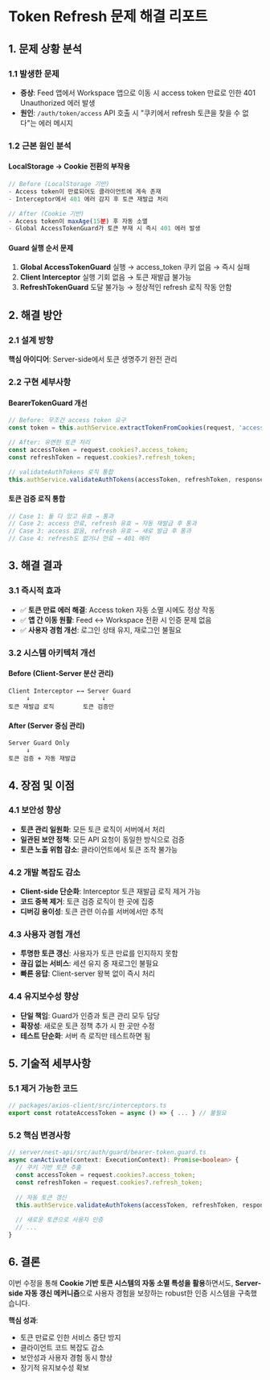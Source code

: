 # Token Refresh 문제 해결 리포트

## 1. 문제 상황 분석

### 1.1 발생한 문제
- **증상**: Feed 앱에서 Workspace 앱으로 이동 시 access token 만료로 인한 401 Unauthorized 에러 발생
- **원인**: `/auth/token/access` API 호출 시 "쿠키에서 refresh 토큰을 찾을 수 없다"는 에러 메시지

### 1.2 근본 원인 분석

#### **LocalStorage → Cookie 전환의 부작용**
```typescript
// Before (LocalStorage 기반)
- Access token이 만료되어도 클라이언트에 계속 존재
- Interceptor에서 401 에러 감지 후 토큰 재발급 처리

// After (Cookie 기반)  
- Access token이 maxAge(15분) 후 자동 소멸
- Global AccessTokenGuard가 토큰 부재 시 즉시 401 에러 발생
```

#### **Guard 실행 순서 문제**
1. **Global AccessTokenGuard** 실행 → access_token 쿠키 없음 → 즉시 실패
2. **Client Interceptor** 실행 기회 없음 → 토큰 재발급 불가능
3. **RefreshTokenGuard** 도달 불가능 → 정상적인 refresh 로직 작동 안함

## 2. 해결 방안

### 2.1 설계 방향
**핵심 아이디어**: Server-side에서 토큰 생명주기 완전 관리

### 2.2 구현 세부사항

#### **BearerTokenGuard 개선**
```typescript
// Before: 무조건 access token 요구
const token = this.authService.extractTokenFromCookies(request, 'access');

// After: 유연한 토큰 처리
const accessToken = request.cookies?.access_token;
const refreshToken = request.cookies?.refresh_token;

// validateAuthTokens 로직 통합
this.authService.validateAuthTokens(accessToken, refreshToken, response);
```

#### **토큰 검증 로직 통합**
```typescript
// Case 1: 둘 다 있고 유효 → 통과
// Case 2: access 만료, refresh 유효 → 자동 재발급 후 통과  
// Case 3: access 없음, refresh 유효 → 새로 발급 후 통과
// Case 4: refresh도 없거나 만료 → 401 에러
```

## 3. 해결 결과

### 3.1 즉시적 효과
- ✅ **토큰 만료 에러 해결**: Access token 자동 소멸 시에도 정상 작동
- ✅ **앱 간 이동 원활**: Feed ↔ Workspace 전환 시 인증 문제 없음
- ✅ **사용자 경험 개선**: 로그인 상태 유지, 재로그인 불필요

### 3.2 시스템 아키텍처 개선

#### **Before (Client-Server 분산 관리)**
```
Client Interceptor ←→ Server Guard
     ↓                    ↓
토큰 재발급 로직        토큰 검증만
```

#### **After (Server 중심 관리)**
```
Server Guard Only
     ↓
토큰 검증 + 자동 재발급
```

## 4. 장점 및 이점

### 4.1 보안성 향상
- **토큰 관리 일원화**: 모든 토큰 로직이 서버에서 처리
- **일관된 보안 정책**: 모든 API 요청이 동일한 방식으로 검증
- **토큰 노출 위험 감소**: 클라이언트에서 토큰 조작 불가능

### 4.2 개발 복잡도 감소
- **Client-side 단순화**: Interceptor 토큰 재발급 로직 제거 가능
- **코드 중복 제거**: 토큰 검증 로직이 한 곳에 집중
- **디버깅 용이성**: 토큰 관련 이슈를 서버에서만 추적

### 4.3 사용자 경험 개선
- **투명한 토큰 갱신**: 사용자가 토큰 만료를 인지하지 못함
- **끊김 없는 서비스**: 세션 유지 중 재로그인 불필요
- **빠른 응답**: Client-server 왕복 없이 즉시 처리

### 4.4 유지보수성 향상
- **단일 책임**: Guard가 인증과 토큰 관리 모두 담당
- **확장성**: 새로운 토큰 정책 추가 시 한 곳만 수정
- **테스트 단순화**: 서버 측 로직만 테스트하면 됨

## 5. 기술적 세부사항

### 5.1 제거 가능한 코드
```typescript
// packages/axios-client/src/interceptors.ts
export const rotateAccessToken = async () => { ... } // 불필요
```

### 5.2 핵심 변경사항
```typescript
// server/nest-api/src/auth/guard/bearer-token.guard.ts
async canActivate(context: ExecutionContext): Promise<boolean> {
  // 쿠키 기반 토큰 추출
  const accessToken = request.cookies?.access_token;
  const refreshToken = request.cookies?.refresh_token;
  
  // 자동 토큰 갱신
  this.authService.validateAuthTokens(accessToken, refreshToken, response);
  
  // 새로운 토큰으로 사용자 인증
  // ...
}
```

## 6. 결론

이번 수정을 통해 **Cookie 기반 토큰 시스템의 자동 소멸 특성을 활용**하면서도, **Server-side 자동 갱신 메커니즘**으로 사용자 경험을 보장하는 robust한 인증 시스템을 구축했습니다.

**핵심 성과**:
- 토큰 만료로 인한 서비스 중단 방지
- 클라이언트 코드 복잡도 감소  
- 보안성과 사용자 경험 동시 향상
- 장기적 유지보수성 확보